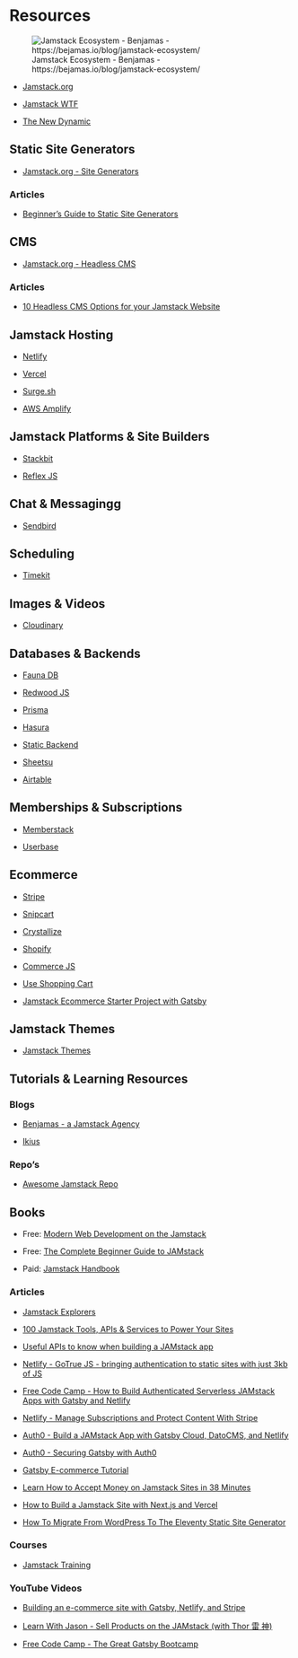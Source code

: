 # Resources {-}

![Jamstack Ecosystem - Benjamas - https://bejamas.io/blog/jamstack-ecosystem/](images/jamstack-landscape.png)

- [Jamstack.org](https://jamstack.org/)

- [Jamstack  WTF](https://jamstack.wtf/)

- [The New Dynamic](https://www.tnd.dev/)

## Static Site Generators

- [Jamstack.org - Site Generators](https://jamstack.org/generators/)

### Articles

- [Beginner’s Guide to Static Site Generators](https://bejamas.io/blog/static-site-generators/)

## CMS

- [Jamstack.org - Headless CMS](https://jamstack.org/headless-cms/)

### Articles

- [10 Headless CMS Options for your Jamstack Website](https://bejamas.io/blog/headless-cms/)

## Jamstack Hosting

- [Netlify](https://www.netlify.com/)

- [Vercel](https://vercel.com/)

- [Surge.sh](https://surge.sh/)

- [AWS Amplify](https://aws.amazon.com/amplify/)

## Jamstack Platforms & Site Builders

- [Stackbit](https://www.stackbit.com/)

- [Reflex JS](https://reflexjs.org/)

## Chat & Messagingg

- [Sendbird](https://sendbird.com/)

## Scheduling

- [Timekit](https://www.timekit.io/)

## Images & Videos

- [Cloudinary](https://cloudinary.com/)

## Databases & Backends

- [Fauna DB](https://fauna.com/)

- [Redwood JS](https://redwoodjs.com/)

- [Prisma](https://www.prisma.io/)

- [Hasura](https://hasura.io/)

- [Static Backend](https://staticbackend.com/)

- [Sheetsu](https://sheetsu.com/)

- [Airtable](https://airtable.com/)

## Memberships & Subscriptions

- [Memberstack](https://www.memberstack.com/)

- [Userbase](https://userbase.com/)

## Ecommerce

- [Stripe](https://stripe.com/)

- [Snipcart](https://snipcart.com/)

- [Crystallize](https://crystallize.com/)

- [Shopify](https://www.shopify.com/)

- [Commerce JS](https://commercejs.com/)

- [Use Shopping Cart](https://useshoppingcart.com/getting-started/)

- [Jamstack Ecommerce Starter Project with Gatsby](https://github.com/jamstack-cms/jamstack-ecommerce)

## Jamstack Themes

- [Jamstack Themes](https://jamstackthemes.dev/)

## Tutorials & Learning Resources

### Blogs

- [Benjamas - a Jamstack Agency](https://bejamas.io/blog/)

- [Ikius](https://ikius.com/blog)

### Repo's

- [Awesome Jamstack Repo](https://github.com/automata/awesome-jamstack)

## Books

- Free: [Modern Web Development on the Jamstack](https://www.netlify.com/oreilly-jamstack/)

- Free: [The Complete Beginner Guide to JAMstack](https://agilitycms71084.ac-page.com/ebook-jamstack-beginners-agility-and-ikius)

- Paid: [Jamstack Handbook](https://jamstackhandbook.com/)

### Articles

- [Jamstack Explorers](https://explorers.netlify.com/)

- [100 Jamstack Tools, APIs & Services to Power Your Sites](https://www.sitepoint.com/jamstack-tools-services-apis/)

- [Useful APIs to know when building a JAMstack app](https://blog.logrocket.com/jamstack-app-apis/)

- [Netlify - GoTrue JS - bringing authentication to static sites with just 3kb of
JS](https://www.netlify.com/blog/2018/12/07/gotrue-js-bringing-authentication-to-static-sites-with-just-3kb-of-js/)

- [Free Code Camp - How to Build Authenticated Serverless JAMstack Apps with Gatsby and
Netlify](https://www.freecodecamp.org/news/building-jamstack-apps/)

- [Netlify - Manage Subscriptions and Protect Content With
Stripe](https://www.netlify.com/blog/2020/07/13/manage-subscriptions-and-protect-content-with-stripe/)

- [Auth0 - Build a JAMstack App with Gatsby Cloud, DatoCMS, and
Netlify](https://auth0.com/blog/build-a-jamstack-app-with-gatsby-cloud-datocms-and-netlify/)

- [Auth0 - Securing Gatsby with Auth0](https://auth0.com/blog/securing-gatsby-with-auth0/)

- [Gatsby E-commerce Tutorial](https://www.gatsbyjs.com/tutorial/ecommerce-tutorial/)

- [Learn How to Accept Money on Jamstack Sites in 38
Minutes](https://www.netlify.com/blog/2020/04/13/learn-how-to-accept-money-on-jamstack-sites-in-38-minutes/)

- [How to Build a Jamstack Site with Next.js and
Vercel](https://www.freecodecamp.org/news/how-to-build-a-jamstack-site-with-next-js-and-vercel-jamstack-handbook/)

- [How To Migrate From WordPress To The Eleventy Static Site Generator](https://www.smashingmagazine.com/2020/12/wordpress-eleventy-static-site-generator/)

### Courses

- [Jamstack Training](https://jamstack.training/)

### YouTube Videos

- [Building an e-commerce site with Gatsby, Netlify, and
Stripe](https://www.youtube.com/watch?v=EvZJFASPn08&feature=youtu.be)

- [Learn With Jason - Sell Products on the JAMstack (with Thor 雷
神)](https://www.youtube.com/watch?v=0fQPbiqG9bY&feature=youtu.be)

- [Free Code Camp  - The Great Gatsby Bootcamp](https://www.youtube.com/watch?v=kzWIUX3CpuI&feature=youtu.be)